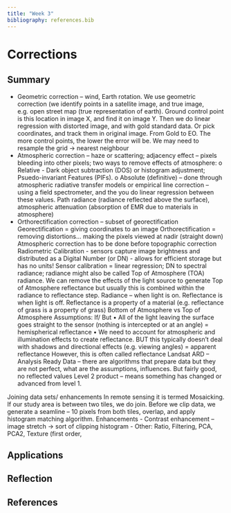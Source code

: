 ```yaml
---
title: "Week 3"
bibliography: references.bib
---
```


# Corrections {.unnumbered}

## Summary
-	Geometric correction – wind, Earth rotation. We use geometric correction (we identify points in a satellite image, and true image, e.g. open street map (true representation of earth). Ground control point is this location in image X, and find it on image Y. Then we do linear regression with distorted image, and with gold standard data.
Or pick coordinates, and track them in original image. From Gold to EO. The more control points, the lower the error will be. 
We may need to resample the grid -> nearest neighbour
-	Atmospheric correction – haze or scattering; adjacency effect – pixels bleeding into other pixels; two ways to remove effects of atmosphere:
o	Relative - Dark object subtraction (DOS) or histogram adjustment; Psuedo-invariant Features (PIFs). 
o	Absolute (definitive) – done through atmospheric radiative transfer models or empirical line correction – using a field spectrometer, and the you do linear regression between these values. Path radiance (radiance reflected above the surface), atmospheric attenuation (absorption of EMR due to materials in atmosphere)
-	Orthorectification correction – subset of georectification 
Georectification = giving coordinates to an image
Orthorectification = removing distortions... making the pixels viewed at nadir (straight down)
Atmospheric correction has to be done before topographic correction
Radiometric Calibration - sensors capture image brightness and distributed as a Digital Number (or DN) - allows for efficient storage but has no units!
Sensor calibration = linear regression; DN to spectral radiance; radiance might also be called Top of Atmosphere (TOA) radiance. We can remove the effects of the light source to generate Top of Atmosphere reflectance but usually this is combined within the radiance to reflectance step. Radiance – when light is on. Reflectance is when light is off. Reflectance is a property of a material (e.g. reflectance of grass is a property of grass)
Bottom of Atmosphere vs Top of Atmosphere
Assumptions: 
If/ But
•	All of the light leaving the surface goes straight to the sensor (nothing is intercepted or at an angle) = hemispherical reflectance
•	We need to account for atmospheric and illumination effects to create reflectance. BUT this typically doesn't deal with shadows and directional effects (e.g. viewing angles) = apparent reflectance However, this is often called reflectance
Landsat ARD – Analysis Ready Data – there are algorithms that prepare data but they are not perfect, what are the assumptions, influences. But fairly good, no reflected values
Level 2 product – means something has changed or advanced from level 1.

Joining data sets/ enhancements
In remote sensing it is termed Mosaicking. If our study area is between two tiles, we do join. Before we clip data, we generate a seamline – 10 pixels from both tiles, overlap, and apply histogram matching algorithm. 
Enhancements
-	Contrast enhancement – image stretch -> sort of clipping histogram
-	Other: Ratio, Filtering, PCA, PCA2, Texture (first order, 


## Applications

## Reflection

## References
